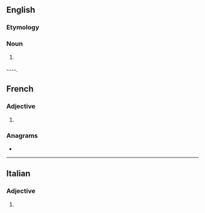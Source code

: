 ==English==

===Etymology===
{{suffix|en|cadet|ette}}

===Noun===
{{en-noun}}

# {{lb|en|rare}} {{feminine noun of|cadet|lang=en}}

----.

==French==

===Adjective===
{{head|fr|adjective form}}

# {{feminine singular of|cadet|lang=fr}}

===Anagrams===
* {{l|fr|détecta}}

----

==Italian==

===Adjective===
{{head|it|adjective form}}

# {{feminine plural of|cadetto|lang=it}}